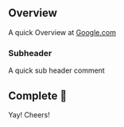 

## Overview

A quick Overview at [Google.com](https://google.com)

### Subheader

A quick sub header comment

## Complete 🎉

Yay! Cheers!
